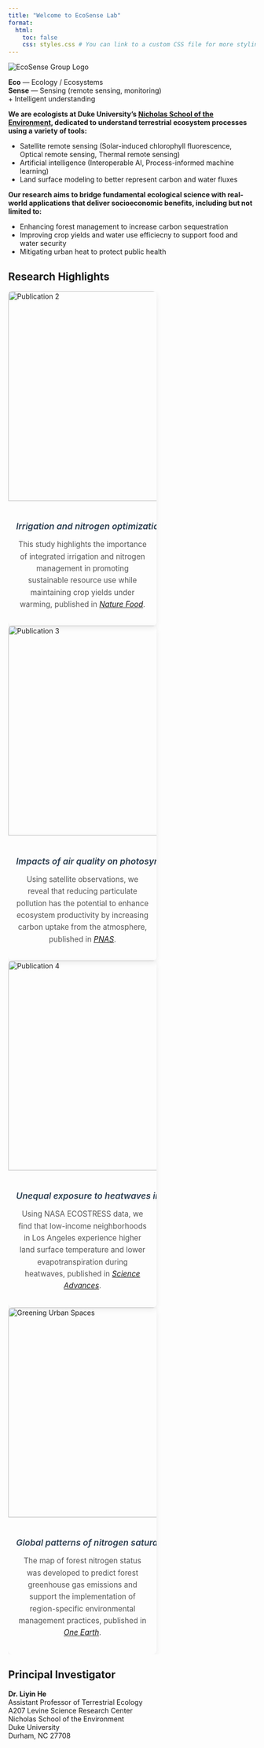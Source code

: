 ```yaml
---
title: "Welcome to EcoSense Lab"
format:
  html:
    toc: false
    css: styles.css # You can link to a custom CSS file for more styling
---
```


::: {#group-section}
<!-- Group Logo and Description Section -->
<div class="group-header">
  <div class="logo-and-tagline">
  <img src="pics/logo_bright.png" alt="EcoSense Group Logo" class="group-logo">
  <p class="tagline"><b>Eco</b> — Ecology / Ecosystems<br><b>Sense</b> — Sensing (remote sensing, monitoring) <br> + Intelligent understanding</p>
  </div>
  <div class="group-description-box">
  <p>
      <b>We are ecologists at Duke University's <a href="https://nicholas.duke.edu/" target="_blank">Nicholas School of the Environment</a>, dedicated to understand terrestrial ecosystem processes using a variety of tools:</b>
      <ul>
        <li>Satellite remote sensing (Solar-induced chlorophyll fluorescence, Optical remote sensing, Thermal remote sensing)</li>
        <li>Artificial intelligence (Interoperable AI, Process-informed machine learning)</li>
        <li>Land surface modeling to better represent carbon and water fluxes</li>
      </ul>
  </p>
  <p>
      <b>Our research aims to bridge fundamental ecological science with real-world applications that deliver socioeconomic benefits, including but not limited to:</b>
      <ul>
        <li>Enhancing forest management to increase carbon sequestration</li>
        <li>Improving crop yields and water use efficiecny to support food and water security</li>
        <li>Mitigating urban heat to protect public health</li>
      </ul>
  </p>
  </div>
</div>
:::

## Research Highlights

<div style="overflow-x: auto; white-space: nowrap; scroll-snap-type: x mandatory; -webkit-overflow-scrolling: touch;">
  
  <div class="card d-inline-block me-3" style="width: 60%; max-width: 550px; scroll-snap-align: start;">
  <img src="pics/publications/Ren_NatureFood_small.jpg" class="card-img-top" alt="Publication 2">
  <div class="card-body">
  <h5 class="card-title">Irrigation and nitrogen optimization for US crops</h5>
  <p class="card-text">This study highlights the importance of integrated irrigation and nitrogen management in promoting sustainable resource use while maintaining crop yields under warming, published in <a href="https://www.nature.com/articles/s43016-024-01107-6" target="_blank">*Nature Food*</a>.</p>
  </div>
  </div>
  
  <div class="card d-inline-block me-3" style="width: 60%; max-width: 550px; scroll-snap-align: start;">
  <img src="pics/publications/He_PNAS.jpg" class="card-img-top" alt="Publication 3">
  <div class="card-body">
  <h5 class="card-title">Impacts of air quality on photosynthesis</h5>
  <p class="card-text">Using satellite observations, we reveal that reducing particulate pollution has the potential to enhance ecosystem productivity by increasing carbon uptake from the atmosphere, published in <a href="https://www.pnas.org/doi/abs/10.1073/pnas.2306507120" target="_blank">*PNAS*</a>.</p>
  </div>
  </div>
  
  <div class="card d-inline-block me-3" style="width: 60%; max-width: 550px; scroll-snap-align: start;">
  <img src="pics/publications/Yin_ScienceAdvances.jpg" class="card-img-top" alt="Publication 4">
  <div class="card-body">
  <h5 class="card-title">Unequal exposure to heatwaves in Los Angeles</h5>
  <p class="card-text">Using NASA ECOSTRESS data, we find that low-income neighborhoods in Los Angeles experience higher land surface temperature and lower evapotranspiration during heatwaves, published in <a href="https://www.science.org/doi/full/10.1126/sciadv.ade8501" target="_blank">*Science Advances*</a>.</p>
  </div>
  </div>

  <div class="card d-inline-block" style="width: 60%; max-width: 550px; scroll-snap-align: start;">
  <img src="pics/publications/Cen_OneEarth.jpg" class="card-img-top" alt="Greening Urban Spaces">
  <div class="card-body">
  <h5 class="card-title">Global patterns of nitrogen saturation in forests</h5>
  <p class="card-text">The map of forest nitrogen status was developed to predict forest greenhouse gas emissions and support the implementation of region-specific environmental management practices, published in <a href="https://www.cell.com/one-earth/fulltext/S2590-3322(24)00531-1" target="_blank">*One Earth*</a>.</p>
  </div>
  </div>
  
</div>




## Principal Investigator

::: {#pi-section}
<div class="group-member">
  <p>**Dr. Liyin He**<br>Assistant Professor of Terrestrial Ecology<br>A207 Levine Science Research Center<br>Nicholas School of the Environment<br>Duke University<br>Durham, NC 27708</p>
</div>
:::

<!-- PhD Students section removed as per request -->

<!-- Visiting Students/Scholars section removed as per request -->

<style>
.card {
  box-shadow: 0 4px 12px rgba(0,0,0,0.08);
  border: none;
  border-radius: 8px;
  overflow: hidden;
  transition: transform 0.3s ease;
}

.card:hover {
  transform: translateY(-5px);
}

.card-img-top {
  height: 320pt;
  object-fit: cover;
  border-bottom: 1px solid #eee;
}

.card-body {
  padding: 1rem;
  text-align: center;
}

.card-title {
  font-size: 1.1rem;
  font-weight: 600;
  color: #2c3e50;
  margin-bottom: 0.5rem;
}

.card-text {
  font-size: 0.95rem;
  color: #555;
  line-height: 1.6;
  word-wrap: break-word;
  white-space: normal;
}
</style>